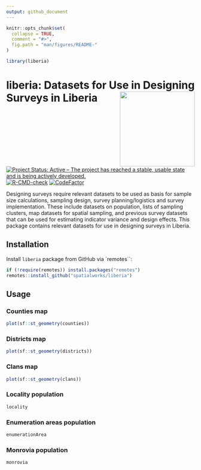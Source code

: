 ```yaml
---
output: github_document
---
```


<!-- README.md is generated from README.Rmd. Please edit that file -->

```r
knitr::opts_chunk$set(
  collapse = TRUE,
  comment = "#>",
  fig.path = "man/figures/README-"
)

library(liberia)
```

# liberia: Datasets for Use in Designing Surveys in Liberia <img src="man/figures/logo.svg" width="200" align="right" />

<!-- badges: start -->
[![Project Status: Active – The project has reached a stable, usable state and is being actively developed.](https://www.repostatus.org/badges/latest/active.svg)](https://www.repostatus.org/#active)
[![R-CMD-check](https://github.com/spatialworks/liberia/workflows/R-CMD-check/badge.svg)](https://github.com/spatialworks/liberia/actions)
[![CodeFactor](https://www.codefactor.io/repository/github/spatialworks/liberia/badge)](https://www.codefactor.io/repository/github/spatialworks/liberia)
<!-- badges: end -->

Designing surveys require relevant datasets to be used as basis for sample size calculations, sampling design, survey planning/logistics and survey implementation. These include datasets on population, lists of sampling clusters, map datasets for spatial sampling, and previous survey datasets that can be used for estimating indicator variance and design effects. This package contains relevant datasets for use in designing surveys in Liberia.

## Installation

Install `liberia` package from GitHub via `remotes``:

```r
if (!require(remotes)) install.packages("remotes")
remotes::install_github("spatialworks/liberia")
```

## Usage

### Counties map

```r
plot(sf::st_geometry(counties))
```

### Districts map

```r
plot(sf::st_geometry(districts))
```

### Clans map

```r
plot(sf::st_geometry(clans))
```

### Locality population

```r
locality
```

### Enumeration areas population

```r
enumerationArea
```

### Monrovia population

```r
monrovia
```
